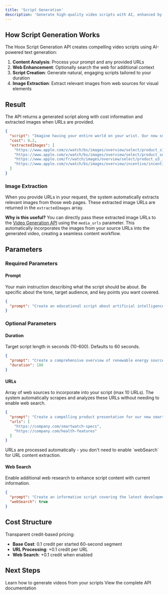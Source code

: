 ```yaml
---
title: 'Script Generation'
description: 'Generate high-quality video scripts with AI, enhanced by web content extraction'
---
```


## How Script Generation Works

The Hoox Script Generation API creates compelling video scripts using AI-powered text generation:

1. **Content Analysis**: Process your prompt and any provided URLs
2. **Web Enhancement**: Optionally search the web for additional context
3. **Script Creation**: Generate natural, engaging scripts tailored to your duration
4. **Image Extraction**: Extract relevant images from web sources for visual elements

## Result

The API returns a generated script along with cost information and extracted images when URLs are provided.

```json
{
  "script": "Imagine having your entire world on your wrist. Our new smartwatch collection offers unparalleled health monitoring, fitness tracking, and connectivity.\n\nThe Series 11 starts at 449€, featuring advanced health sensors that detect hypertension, monitor sleep quality, and even track your menstrual cycle with wrist temperature readings.\n\nOur SE 3 delivers essential health features at just 269€, while the Ultra 3 offers premium adventure capabilities at 899€ with satellite communication and up to 72 hours of battery life.\n\nAll models include 5G connectivity, water resistance, and customizable bands in various styles and colors. With Apple Pay, music streaming, and thousands of apps, these watches truly complement your lifestyle.\n\nShare your thoughts below!",
  "cost": 0.2,
  "extractedImages": [
    "https://www.apple.com/v/watch/bs/images/overview/select/product_s11__c23ym6fc09me_large.png",
    "https://www.apple.com/v/watch/bs/images/overview/select/product_se__cbhd710p3auq_large.png",
    "https://www.apple.com/fr/watch/images/overview/select/product_u3__eh9hc0els5g2_large.png",
    "https://www.apple.com/v/watch/bs/images/overview/incentive/incentive_trade_in__dj8ydvx9fx4y_large.jpg"
  ]
}
```

### Image Extraction

When you provide URLs in your request, the system automatically extracts relevant images from those web pages. These extracted image URLs are returned in the `extractedImages` array.

**Why is this useful?** You can directly pass these extracted image URLs to the [Video Generation API](/api-reference/generation/start) using the `media_urls` parameter. This automatically incorporates the images from your source URLs into the generated video, creating a seamless content workflow.

## Parameters

### Required Parameters

#### Prompt
Your main instruction describing what the script should be about. Be specific about the tone, target audience, and key points you want covered.

```json
{
  "prompt": "Create an educational script about artificial intelligence that explains its benefits and challenges for everyday users."
}
```

### Optional Parameters

#### Duration
Target script length in seconds (10-600). Defaults to 60 seconds.

```json
{
  "prompt": "Create a comprehensive overview of renewable energy sources, covering solar, wind, and hydroelectric power.",
  "duration": 180
}
```

#### URLs
Array of web sources to incorporate into your script (max 10 URLs). The system automatically scrapes and analyzes these URLs without needing to enable web search.

```json
{
  "prompt": "Create a compelling product presentation for our new smartwatch collection, highlighting the innovative health tracking features and battery life.",
  "urls": [
    "https://company.com/smartwatch-specs",
    "https://company.com/health-features"
  ]
}
```

<Tip>
  URLs are processed automatically - you don't need to enable `webSearch` for URL content extraction.
</Tip>

#### Web Search
Enable additional web research to enhance script content with current information.

```json
{
  "prompt": "Create an informative script covering the latest developments in artificial intelligence",
  "webSearch": true
}
```

## Cost Structure

Transparent credit-based pricing:

- **Base Cost**: 0.1 credit per started 60-second segment
- **URL Processing**: +0.1 credit per URL
- **Web Search**: +0.1 credit when enabled

## Next Steps

<CardGroup cols={2}>
  <Card
    title="Video Generation"
    icon="video"
    href="/video-generation/overview"
  >
    Learn how to generate videos from your scripts
  </Card>
  <Card
    title="Script Generation API"
    icon="code"
    href="/api-reference/script/generate"
  >
    View the complete API documentation
  </Card>
</CardGroup>